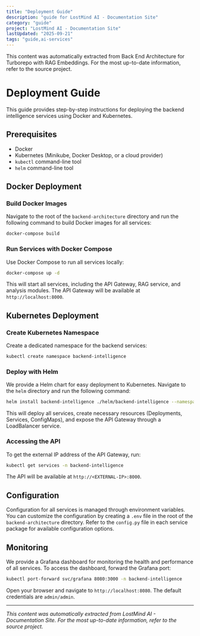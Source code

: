 ```yaml
---
title: "Deployment Guide"
description: "guide for LostMind AI - Documentation Site"
category: "guide"
project: "LostMind AI - Documentation Site"
lastUpdated: "2025-09-21"
tags: "guide,ai-services"
---
```


<Info>
This content was automatically extracted from Back End Architecture for Turborepo with RAG Embeddings.
For the most up-to-date information, refer to the source project.
</Info>

# Deployment Guide

This guide provides step-by-step instructions for deploying the backend intelligence services using Docker and Kubernetes.

## Prerequisites

- Docker
- Kubernetes (Minikube, Docker Desktop, or a cloud provider)
- `kubectl` command-line tool
- `helm` command-line tool

## Docker Deployment

### Build Docker Images

Navigate to the root of the `backend-architecture` directory and run the following command to build Docker images for all services:

```bash
docker-compose build
```

### Run Services with Docker Compose

Use Docker Compose to run all services locally:

```bash
docker-compose up -d
```

This will start all services, including the API Gateway, RAG service, and analysis modules. The API Gateway will be available at `http://localhost:8000`.

## Kubernetes Deployment

### Create Kubernetes Namespace

Create a dedicated namespace for the backend services:

```bash
kubectl create namespace backend-intelligence
```

### Deploy with Helm

We provide a Helm chart for easy deployment to Kubernetes. Navigate to the `helm` directory and run the following command:

```bash
helm install backend-intelligence ./helm/backend-intelligence --namespace backend-intelligence
```

This will deploy all services, create necessary resources (Deployments, Services, ConfigMaps), and expose the API Gateway through a LoadBalancer service.

### Accessing the API

To get the external IP address of the API Gateway, run:

```bash
kubectl get services -n backend-intelligence
```

The API will be available at `http://<EXTERNAL-IP>:8000`.

## Configuration

Configuration for all services is managed through environment variables. You can customize the configuration by creating a `.env` file in the root of the `backend-architecture` directory. Refer to the `config.py` file in each service package for available configuration options.

## Monitoring

We provide a Grafana dashboard for monitoring the health and performance of all services. To access the dashboard, forward the Grafana port:

```bash
kubectl port-forward svc/grafana 8080:3000 -n backend-intelligence
```

Open your browser and navigate to `http://localhost:8080`. The default credentials are `admin/admin`.




---
*This content was automatically extracted from LostMind AI - Documentation Site. For the most up-to-date information, refer to the source project.*
